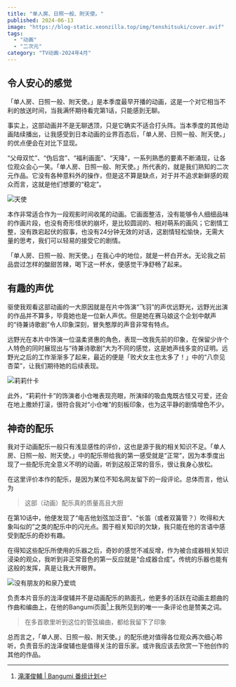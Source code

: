 ```yaml
---
title: "单人房、日照一般、附天使。"
published: 2024-06-13
image: "https://blog-static.xeonzilla.top/img/tenshitsuki/cover.avif"
tags:
  - "动画"
  - "二次元"
category: "TV动画-2024年4月"
---
```


## 令人安心的感觉
「单人房、日照一般、附天使。」是本季度最早开播的动画，这是一个对它相当不利的放送时间，当我满怀期待看完第1话，只能感到无聊。

事实上，这部动画并不是无聊透顶，只是它确实不适合打头阵。当本季度的其他动画陆续播出，让我感受到日本动画的业界百态后，「单人房、日照一般、附天使。」的优点便会在对比下显现。

“父母双忙”、“伪后宫”、“福利画面”、“天降”，一系列熟悉的要素不断涌现，让各位观众会心一笑。「单人房、日照一般、附天使。」所代表的，就是我们熟知的二次元作品。它没有各种意料外的操作，但是这不算是缺点，对于并不追求新鲜感的观众而言，这就是他们想要的“稳定”。

<Image src="https://blog-static.xeonzilla.top/img/tenshitsuki/01.avif" alt="天使" quality="max" inferSize />

本作非常适合作为一段观影时间收尾的动画。它画面整洁，没有能够令人细细品味的作画片段，也没有奇形怪状的崩坏，是比较圆润的、相对萌系的画风；它剧情工整，没有跌宕起伏的叙事，也没有24分钟无效的对话，这剧情轻松愉快，无需大量的思考，我们可以轻易的接受它的剧情。

「单人房、日照一般、附天使。」在我心中的地位，就是一杯白开水。无论我之前品尝过怎样的酸甜苦辣，喝下这一杯水，便感觉干净舒畅了起来。

## 有趣的声优
驱使我观看这部动画的一大原因就是在片中饰演“飞羽”的声优远野光，远野光出演的作品并不算多，毕竟她也是一位新人声优。但是她在赛马娘这个企划中献声的“待兼诗歌剧”令人印象深刻，冒失憨厚的声音非常有特点。

远野光在本片中饰演一位温柔贤惠的角色，表现一改我先前的印象，在保留少许个人特色的同时展现出与“待兼诗歌剧”大为不同的感觉，这是她声线多变的证明。远野光之后的工作渐渐多了起来，最近的便是「败犬女主也太多了！」中的“八奈见杏菜”，让我们期待她的后续表现。

<Image src="https://blog-static.xeonzilla.top/img/tenshitsuki/02.avif" alt="莉莉什卡" quality="max" inferSize />

此外，“莉莉什卡”的饰演者小仓唯表现亮眼，所演绎的吸血鬼既古怪又可爱，还会在地上撒娇打滚，很符合我对“小仓唯”的刻板印象，也为这平静的剧情增色不少。

## 神奇的配乐
我对于动画配乐一般只有浅显感性的评价，这也是源于我的相关知识不足。「单人房、日照一般、附天使。」中的配乐带给我的第一感受就是“正常”，因为本季度出现了一些配乐完全意义不明的动画，听到这般正常的音乐，很让我身心放松。

在这里评价本作的配乐，是因为某位不知名网友留下的一段评论。总体而言，他认为
>这部（动画）配乐真的质量高且大胆

在第10话中，他便发现了“电吉他划弦加泛音”、“长笛（或者双簧管？）吹得和大象叫似的”之类的配乐中的闪光点。囿于相关知识的欠缺，我只能在他的言语中感受到配乐的奇妙有趣。

在得知这些配乐所使用的乐器之后，奇妙的感觉不减反增，作为被合成器相关知识浸染的观众，我听到非正常音色的第一反应就是“合成器合成”。传统的乐器也能有这般的发挥，真是让我大开眼界。

<Image src="https://blog-static.xeonzilla.top/img/tenshitsuki/03.avif" alt="没有朋友的和泉乃爱琉" quality="max" inferSize />

负责本片音乐的泷泽俊辅并不是动画配乐的熟面孔，他更多的活跃在动画主题曲的作曲和编曲上，在他的Bangumi页面[^1]上我所见到的唯一一条评论也是赞美之词。
>在多首歌里听到这位的管弦编曲，都给我留下了印象

总而言之，「单人房、日照一般、附天使。」的配乐绝对值得各位观众再次细心聆听，负责音乐的泷泽俊辅也是值得关注的音乐家。或许我应该去欣赏一下他创作的其他的作品。

[^1]:[滝澤俊輔 | Bangumi 番组计划](https://bgm.tv/person/27154)
